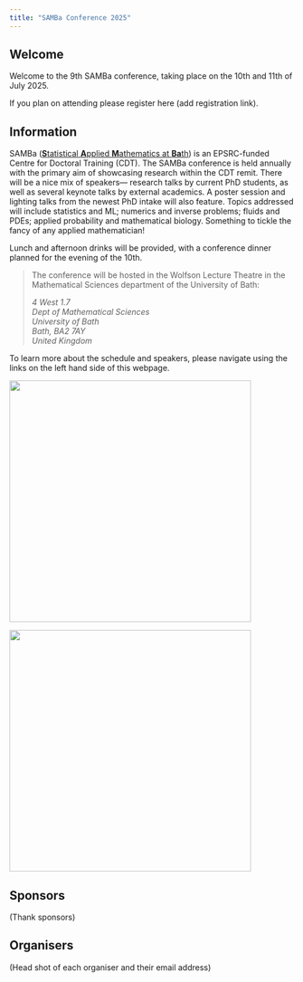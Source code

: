```yaml
---
title: "SAMBa Conference 2025"
---
```


## Welcome

Welcome to the 9th SAMBa conference, taking place on the 10th and 11th of July 2025.

If you plan on attending please register here (add registration link).

## Information

SAMBa ([**S**tatistical **A**pplied **M**athematics at **Ba**th](https://samba.ac.uk/)) is an EPSRC-funded Centre for Doctoral Training (CDT). The SAMBa conference is held annually with the primary aim of showcasing research within the CDT remit. There will be a nice mix of speakers— research talks by current PhD students, as well as several keynote talks by external academics. A poster session and lighting talks from the newest PhD intake will also feature. Topics addressed will include statistics and ML; numerics and inverse problems; fluids and PDEs; applied probability and mathematical biology. Something to tickle the fancy of any applied mathematician!

Lunch and afternoon drinks will be provided, with a conference dinner planned for the evening of the 10th.

> The conference will be hosted in the Wolfson Lecture Theatre in the Mathematical Sciences department of the University of Bath:
>
> *4 West 1.7\
> Dept of Mathematical Sciences\
> University of Bath\
> Bath, BA2 7AY\
> United Kingdom*

To learn more about the schedule and speakers, please navigate using the links on the left hand side of this webpage.

![](images/samba%201.jpg){fig-align="center" width="427"}

![](images/ukri_epsr_council-logo_horiz-rgb.png){fig-align="center" width="427"}

## Sponsors

(Thank sponsors)

## Organisers

(Head shot of each organiser and their email address)

## 
